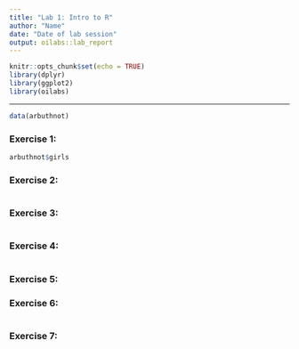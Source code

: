 ```yaml
---
title: "Lab 1: Intro to R"
author: "Name"
date: "Date of lab session"
output: oilabs::lab_report
---
```


```r
knitr::opts_chunk$set(echo = TRUE)
library(dplyr)
library(ggplot2)
library(oilabs)
```

* * *

```r
data(arbuthnot)
```


### Exercise 1: 

```r
arbuthnot$girls
```


### Exercise 2:

```r

```


### Exercise 3:

```r

```


### Exercise 4:

```r

```


### Exercise 5:



### Exercise 6:

```r

```


### Exercise 7:

```r

```

